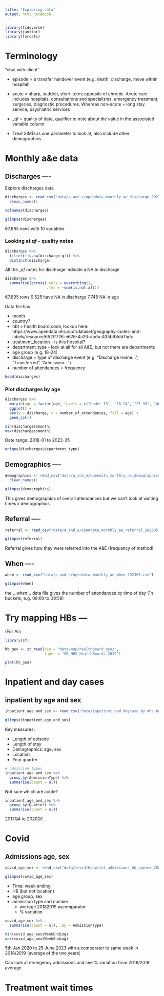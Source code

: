 ```yaml
---
title: "Exploring data"
output: html_notebook
---
```


```r
library(tidyverse)
library(janitor)
library(forcats)
```

# Terminology

"chat with client"

* episode = a transfer handover event (e.g. death, discharge, move within hospital)
* acute = sharp, sudden, short-term; opposite of chronic. Acute care includes hospitals, consultations and specialisms, emergency treatment, surgeries, diagnostic procedures. Whereas non-acute = long stay service, psychiatric services

* _qf = quality of data, qualifier to note about the value in the associated variable column
* Treat SIMD as one parameter to look at, also include other demographics


# Monthly a&e data

## Discharges ----

Explore discharges data

```r
discharges <- read_csv("data/a_and_e/opendata_monthly_ae_discharge_202305.csv") %>% 
  clean_names()
```
```r
colnames(discharges)
```

```r
glimpse(discharges)
```

67,895 rows with 10 variables


### Looking at qf - quality notes

```r
discharges %>% 
  filter(!is.na(discharge_qf)) %>% 
  distinct(discharge)
```
All the _qf notes for discharge indicate a NA in discharge

```r
discharges %>% 
  summarise(across(.cols = everything(),
                   .fns = ~sum(is.na(.x))))
```

67,895 rows 
9,525 have NA in discharge
7,748 NA in age

Data file has 

* month
* country?
* hbt = health board code, lookup here: https://www.opendata.nhs.scot/dataset/geography-codes-and-labels/resource/652ff726-e676-4a20-abda-435b98dd7bdc 
* treatment_location - is this hospital?
* department_type - look at all for all A&E, but not there are departments
* age group (e.g. 18-24)
* discharge = type of discharge event (e.g. "Discharge Home...", "Transferred", "Admission...")
* number of attendances = frequency

```r
head(discharges)
```

### Plot discharges by age

```r
discharges %>% 
  mutate(age = factor(age, levels = c("Under 18", "18-24", "25-39", "40-64", "65-74", "75 plus", NA_character_))) %>% 
  ggplot() +
  aes(y = discharge, x = number_of_attendances, fill = age) +
  geom_col()
```

```r
min(discharges$month)
max(discharges$month)
```

Date range: 2018-01 to 2023-05

```r
unique(discharges$department_type)
```

## Demographics ----

```r
demographics <- read_csv("data/a_and_e/opendata_monthly_ae_demographics_202305.csv") %>% 
  clean_names()
```

```r
glimpse(demographics)
```

This gives demographics of overall attendances but we can't look at waiting times x demographics 

## Referral ----

```r
referral <- read_csv("data/a_and_e/opendata_monthly_ae_referral_202305.csv")
```

```r
glimpse(referral)
```

Referral gives how they were referred into the A&E (frequency of method)

## When ----

```r
when <- read_csv("data/a_and_e/opendata_monthly_ae_when_202305.csv")
```

```r
glimpse(when)
```

the ..._when_... data file gives the number of attendances by time of day (1h buckets, e.g. 08:00 to 08:59)


# Try mapping HBs ---

(For Ali)

```r
library(sf)
```

```r
hb_geo <- st_read(dsn = "data/map/healthboard_geo/",
                  layer = "SG_NHS_HealthBoards_2019")
```

```r
plot(hb_geo)
```



# Inpatient and day cases

## inpatient by age and sex

```r
inpatient_age_and_sex <- read_csv("data/inpatient_and_daycase_by_nhs_board_of_treatment_age_and_sex.csv")
```

```r
glimpse(inpatient_age_and_sex)
```

Key measures:

* Length of episode
* Length of stay
* Demographics: age, sex
* Location
* Year quarter

```r
# admission types
inpatient_age_and_sex %>% 
  group_by(AdmissionType) %>% 
  summarise(count = n())
```

Not sure which are acute? 

```r
inpatient_age_and_sex %>% 
  group_by(Quarter) %>% 
  summarise(count = n())
```

2017Q4 to 2020Q1


# Covid

## Admissions age, sex

```r
covid_age_sex <- read_csv("data/covid/hospital_admissions_hb_agesex_20230706.csv")
```

```r
glimpse(covid_age_sex)
```

* Time: week ending
* HB (but not location)
* age group, sex
* admission type and number
  * average 20182019 ascomparator
  * % variation
  
```r
covid_age_sex %>% 
  summarise(count = n(), .by = AdmissionType)
```

```r
min(covid_age_sex$WeekEnding)
max(covid_age_sex$WeekEnding)
```

5th Jan 2020 to 25 June 2023
with a comparator to same week in 2018/2019 (average of the two years)

Can look at emergency admissions and see % variation from 2018/2019 average

# Treatment wait times


